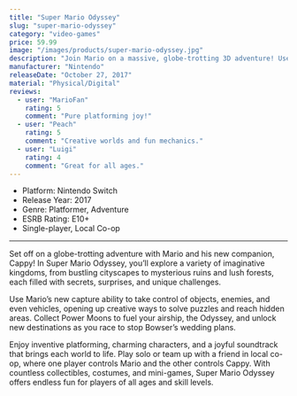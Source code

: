 ```yaml
---
title: "Super Mario Odyssey"
slug: "super-mario-odyssey"
category: "video-games"
price: 59.99
image: "/images/products/super-mario-odyssey.jpg"
description: "Join Mario on a massive, globe-trotting 3D adventure! Use incredible new abilities to collect Moons and rescue Princess Peach from Bowser's wedding plans."
manufacturer: "Nintendo"
releaseDate: "October 27, 2017"
material: "Physical/Digital"
reviews:
  - user: "MarioFan"
    rating: 5
    comment: "Pure platforming joy!"
  - user: "Peach"
    rating: 5
    comment: "Creative worlds and fun mechanics."
  - user: "Luigi"
    rating: 4
    comment: "Great for all ages."
---
```


- Platform: Nintendo Switch
- Release Year: 2017
- Genre: Platformer, Adventure
- ESRB Rating: E10+
- Single-player, Local Co-op

---

Set off on a globe-trotting adventure with Mario and his new companion, Cappy! In Super Mario Odyssey, you’ll explore a variety of imaginative kingdoms, from bustling cityscapes to mysterious ruins and lush forests, each filled with secrets, surprises, and unique challenges.

Use Mario’s new capture ability to take control of objects, enemies, and even vehicles, opening up creative ways to solve puzzles and reach hidden areas. Collect Power Moons to fuel your airship, the Odyssey, and unlock new destinations as you race to stop Bowser’s wedding plans.

Enjoy inventive platforming, charming characters, and a joyful soundtrack that brings each world to life. Play solo or team up with a friend in local co-op, where one player controls Mario and the other controls Cappy. With countless collectibles, costumes, and mini-games, Super Mario Odyssey offers endless fun for players of all ages and skill levels.
